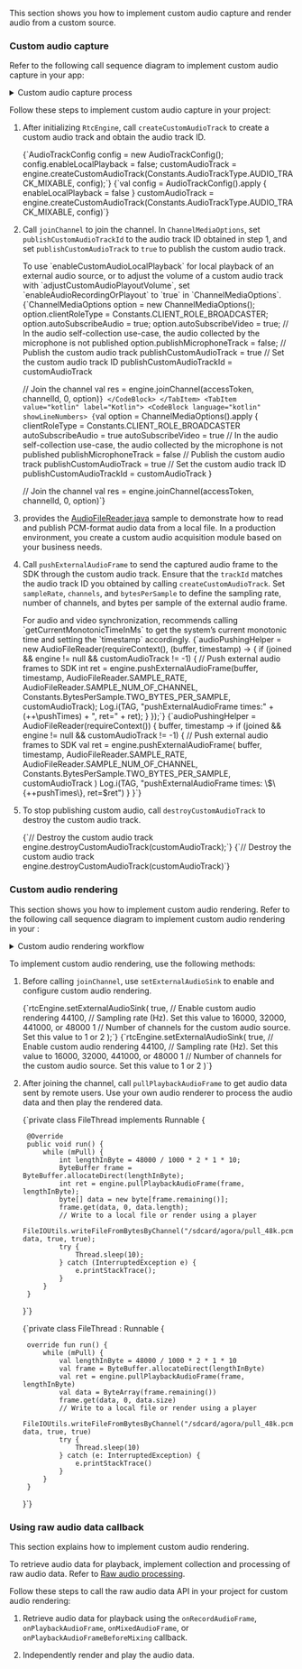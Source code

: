 <PlatformWrapper platform="android">


This section shows you how to implement custom audio capture and render audio from a custom source.

### Custom audio capture

Refer to the following call sequence diagram to implement custom audio capture in your app:

<details>
<summary>Custom audio capture process</summary>

![Custom audio capture](/images/video-sdk/custom-audio-capture-with-custom-track.svg)
</details>

Follow these steps to implement custom audio capture in your project:

1. After initializing `RtcEngine`, call `createCustomAudioTrack` to create a custom audio track and obtain the audio track ID.

    <Tabs groupId="language">
    <TabItem value="java" label="Java">
    <CodeBlock language="java" showLineNumbers>
    {`AudioTrackConfig config = new AudioTrackConfig();
   config.enableLocalPlayback = false;
   customAudioTrack = engine.createCustomAudioTrack(Constants.AudioTrackType.AUDIO_TRACK_MIXABLE, config);`}
    </CodeBlock>
    </TabItem>

    <TabItem value="kotlin" label="Kotlin" default>
    <CodeBlock language="kotlin" showLineNumbers>
    {`val config = AudioTrackConfig().apply {
        enableLocalPlayback = false
   }
   customAudioTrack = engine.createCustomAudioTrack(Constants.AudioTrackType.AUDIO_TRACK_MIXABLE, config)`}
    </CodeBlock>
    </TabItem>
    </Tabs>

2. Call `joinChannel` to join the channel. In `ChannelMediaOptions`, set `publishCustomAudioTrackId` to the audio track ID obtained in step 1, and set `publishCustomAudioTrack` to `true` to publish the custom audio track.

    <Admonition type="info" title="Information">
    To use `enableCustomAudioLocalPlayback` for local playback of an external audio source, or to adjust the volume of a custom audio track with `adjustCustomAudioPlayoutVolume`, set `enableAudioRecordingOrPlayout` to `true` in `ChannelMediaOptions`.
    </Admonition>

    <Tabs groupId="language">
    <TabItem value="java" label="Java">
    <CodeBlock language="java" showLineNumbers>
    {`ChannelMediaOptions option = new ChannelMediaOptions();
   option.clientRoleType = Constants.CLIENT_ROLE_BROADCASTER;
   option.autoSubscribeAudio = true;
   option.autoSubscribeVideo = true;
   // In the audio self-collection use-case, the audio collected by the microphone is not published
   option.publishMicrophoneTrack = false;
   // Publish the custom audio track
   publishCustomAudioTrack = true
   // Set the custom audio track ID
   publishCustomAudioTrackId = customAudioTrack

   // Join the channel
   val res = engine.joinChannel(accessToken, channelId, 0, option)`}
    </CodeBlock>
    </TabItem>
    <TabItem value="kotlin" label="Kotlin">
    <CodeBlock language="kotlin" showLineNumbers>
    {`val option = ChannelMediaOptions().apply {
        clientRoleType = Constants.CLIENT_ROLE_BROADCASTER
        autoSubscribeAudio = true
        autoSubscribeVideo = true
        // In the audio self-collection use-case, the audio collected by the microphone is not published
        publishMicrophoneTrack = false
        // Publish the custom audio track
        publishCustomAudioTrack = true
        // Set the custom audio track ID
        publishCustomAudioTrackId = customAudioTrack
    }

    // Join the channel
    val res = engine.joinChannel(accessToken, channelId, 0, option)`}
    </CodeBlock>
    </TabItem>
    </Tabs>

3. <Vg k="COMPANY"/> provides the [AudioFileReader.java](https://github.com/AgoraIO/API-Examples/blob/main/Android/APIExample/app/src/main/java/io/agora/api/example/utils/AudioFileReader.java) sample to demonstrate how to read and publish PCM-format audio data from a local file. In a production environment, you create a custom audio acquisition module based on your business needs.

4. Call `pushExternalAudioFrame` to send the captured audio frame to the SDK through the custom audio track. Ensure that the `trackId` matches the audio track ID you obtained by calling `createCustomAudioTrack`. Set `sampleRate`, `channels`, and `bytesPerSample` to define the sampling rate, number of channels, and bytes per sample of the external audio frame.

    <Admonition type="info" title="Information">
    For audio and video synchronization, <Vg k="COMPANY"/> recommends calling `getCurrentMonotonicTimeInMs` to get the system’s current monotonic time and setting the `timestamp` accordingly.
    </Admonition>

    <Tabs groupId="language">
    <TabItem value="java" label="Java">
    <CodeBlock language="java" showLineNumbers>
    {`audioPushingHelper = new AudioFileReader(requireContext(), (buffer, timestamp) -> {
        if (joined && engine != null && customAudioTrack != -1) {
            // Push external audio frames to SDK
            int ret = engine.pushExternalAudioFrame(buffer, timestamp,
                    AudioFileReader.SAMPLE_RATE,
                    AudioFileReader.SAMPLE_NUM_OF_CHANNEL,
                    Constants.BytesPerSample.TWO_BYTES_PER_SAMPLE,
                    customAudioTrack);
            Log.i(TAG, "pushExternalAudioFrame times:" + (++\pushTimes) + ", ret=" + ret);
        }
   });`}
    </CodeBlock>
    </TabItem>
    
    <TabItem value="kotlin" label="Kotlin" default>
    <CodeBlock language="kotlin" showLineNumbers>
    {`audioPushingHelper = AudioFileReader(requireContext()) { buffer, timestamp ->
        if (joined && engine != null && customAudioTrack != -1) {
            // Push external audio frames to SDK
            val ret = engine.pushExternalAudioFrame(
                buffer, timestamp,
                AudioFileReader.SAMPLE_RATE,
                AudioFileReader.SAMPLE_NUM_OF_CHANNEL,
                Constants.BytesPerSample.TWO_BYTES_PER_SAMPLE,
                customAudioTrack
            )
            Log.i(TAG, "pushExternalAudioFrame times: \$\{++pushTimes\}, ret=$ret")
        }
   }`}
    </CodeBlock>
    </TabItem>
    </Tabs>

5. To stop publishing custom audio, call `destroyCustomAudioTrack` to destroy the custom audio track.

    <Tabs groupId="language">
    <TabItem value="java" label="Java">
    <CodeBlock language="java" showLineNumbers>
    {`// Destroy the custom audio track
   engine.destroyCustomAudioTrack(customAudioTrack);`}
    </CodeBlock>
    </TabItem>
    
    <TabItem value="kotlin" label="Kotlin" default>
    <CodeBlock language="kotlin" showLineNumbers>
    {`// Destroy the custom audio track
   engine.destroyCustomAudioTrack(customAudioTrack)`}
    </CodeBlock>
    </TabItem>
    </Tabs>

### Custom audio rendering

This section shows you how to implement custom audio rendering. Refer to the following call sequence diagram to implement custom audio rendering in your <Vpl k="CLIENT" />:

<details>
<summary>Custom audio rendering workflow</summary>

![Custom Audio Rendering Workflow](/images/video-sdk/custom-audio-render.svg)
</details>

To implement custom audio rendering, use the following methods:

1. Before calling `joinChannel`, use `setExternalAudioSink` to enable and configure custom audio rendering.

    <Tabs groupId="language">
    <TabItem value="java" label="Java">
    <CodeBlock language="java" showLineNumbers>
    {`rtcEngine.setExternalAudioSink(
        true,      // Enable custom audio rendering
        44100,     // Sampling rate (Hz). Set this value to 16000, 32000, 441000, or 48000
        1          // Number of channels for the custom audio source. Set this value to 1 or 2
   );`}
    </CodeBlock>
    </TabItem>

    <TabItem value="kotlin" label="Kotlin" default>
    <CodeBlock language="kotlin" showLineNumbers>
    {`rtcEngine.setExternalAudioSink(
        true,      // Enable custom audio rendering
        44100,     // Sampling rate (Hz). Set this value to 16000, 32000, 441000, or 48000
        1          // Number of channels for the custom audio source. Set this value to 1 or 2
   )`}
    </CodeBlock>
    </TabItem>
    </Tabs>

2. After joining the channel, call `pullPlaybackAudioFrame` to get audio data sent by remote users. Use your own audio renderer to process the audio data and then play the rendered data.

    <Tabs groupId="language">
    <TabItem value="java" label="Java">
    <CodeBlock language="java" showLineNumbers>
    {`private class FileThread implements Runnable {

        @Override
        public void run() {
            while (mPull) {
                int lengthInByte = 48000 / 1000 * 2 * 1 * 10;
                ByteBuffer frame = ByteBuffer.allocateDirect(lengthInByte);
                int ret = engine.pullPlaybackAudioFrame(frame, lengthInByte);
                byte[] data = new byte[frame.remaining()];
                frame.get(data, 0, data.length);
                // Write to a local file or render using a player
                FileIOUtils.writeFileFromBytesByChannel("/sdcard/agora/pull_48k.pcm", data, true, true);
                try {
                    Thread.sleep(10);
                } catch (InterruptedException e) {
                    e.printStackTrace();
                }
            }
        }
   }`}
    </CodeBlock>
    </TabItem>
    
    <TabItem value="kotlin" label="Kotlin" default>
    <CodeBlock language="kotlin" showLineNumbers>
    {`private class FileThread : Runnable {

        override fun run() {
            while (mPull) {
                val lengthInByte = 48000 / 1000 * 2 * 1 * 10
                val frame = ByteBuffer.allocateDirect(lengthInByte)
                val ret = engine.pullPlaybackAudioFrame(frame, lengthInByte)
                val data = ByteArray(frame.remaining())
                frame.get(data, 0, data.size)
                // Write to a local file or render using a player
                FileIOUtils.writeFileFromBytesByChannel("/sdcard/agora/pull_48k.pcm", data, true, true)
                try {
                    Thread.sleep(10)
                } catch (e: InterruptedException) {
                    e.printStackTrace()
                }
            }
        }
   }`}
    </CodeBlock>
    </TabItem>
    </Tabs>

### Using raw audio data callback

This section explains how to implement custom audio rendering.

To retrieve audio data for playback, implement collection and processing of raw audio data. Refer to [Raw audio processing](./advanced-features/stream-raw-audio).

Follow these steps to call the raw audio data API in your project for custom audio rendering:

1. Retrieve audio data for playback using the `onRecordAudioFrame`, `onPlaybackAudioFrame`, `onMixedAudioFrame`, or `onPlaybackAudioFrameBeforeMixing` callback.

2. Independently render and play the audio data.

</PlatformWrapper>
